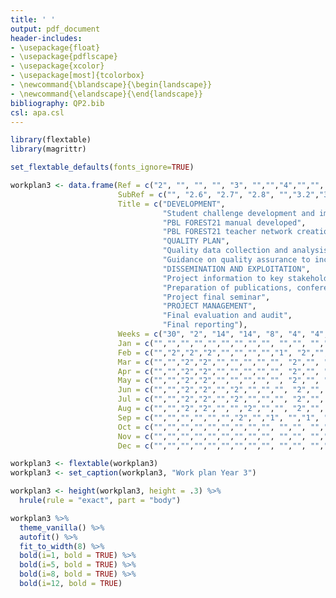 ```yaml
---
title: ' '
output: pdf_document
header-includes:
- \usepackage{float}
- \usepackage{pdflscape}
- \usepackage{xcolor}
- \usepackage[most]{tcolorbox}
- \newcommand{\blandscape}{\begin{landscape}}
- \newcommand{\elandscape}{\end{landscape}}
bibliography: QP2.bib
csl: apa.csl
---
```


\blandscape

```r

library(flextable)
library(magrittr)

set_flextable_defaults(fonts_ignore=TRUE) 

workplan3 <- data.frame(Ref = c("2", "", "", "", "3", "","","4","","", "","5", "", ""),                                
                        SubRef = c("", "2.6", "2.7", "2.8", "","3.2","3.2","","4.4","4.5","4.6","","5.5","5.6"),
                        Title = c("DEVELOPMENT", 
                                  "Student challenge development and implementation",
                                  "PBL FOREST21 manual developed", 
                                  "PBL FOREST21 teacher network creation", 
                                  "QUALITY PLAN",
                                  "Quality data collection and analysis",
                                  "Guidance on quality assurance to increase HEIs capacity for MEL",
                                  "DISSEMINATION AND EXPLOITATION",
                                  "Project information to key stakeholders",
                                  "Preparation of publications, conference presentations",
                                  "Project final seminar",
                                  "PROJECT MANAGEMENT",
                                  "Final evaluation and audit",
                                  "Final reporting"),
                        Weeks = c("30", "2", "14", "14", "8", "4", "4", "17", "2","14", "1", "20", "20", "10"),
                        Jan = c("","","","","","","","","", "","", "","",""),
                        Feb = c("","2","2","2","","","","","1", "2","", "","",""),
                        Mar = c("","","2","2","","","","","", "2","", "","",""),
                        Apr = c("","","2","2","","","","","", "2","", "","",""),
                        May = c("","","2","2","","","","","", "2","", "","",""),
                        Jun = c("","","2","2","","2","","","", "2","", "","",""),
                        Jul = c("","","2","2","","2","","","", "2","", "","",""),
                        Aug = c("","","2","2","","","2","","", "2","", "","",""),
                        Sep = c("","","","","","","2","","1", "","1", "","2","2"),
                        Oct = c("","","","","","","","","", "","", "","2","2"),
                        Nov = c("","","","","","","","","", "","", "","2","2"),
                        Dec = c("","","","","","","","","", "","", "","4","4"))

workplan3 <- flextable(workplan3)
workplan3 <- set_caption(workplan3, "Work plan Year 3")

workplan3 <- height(workplan3, height = .3) %>% 
  hrule(rule = "exact", part = "body")  

workplan3 %>%  
  theme_vanilla() %>%
  autofit() %>%
  fit_to_width(8) %>%
  bold(i=1, bold = TRUE) %>%
  bold(i=5, bold = TRUE) %>%
  bold(i=8, bold = TRUE) %>%
  bold(i=12, bold = TRUE)
```


\elandscape